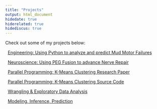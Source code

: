 ```yaml
---
title: "Projects"
output: html_document
hidedate: true
hiderelated: true
hidediscus: true
---
```


Check out some of my projects below:

<i class="fa fa-cogs"></i> &nbsp; [Engineering: Using Python to analyze and predict Mud Motor Failures](/project/project7/)

<i class="fa fa-stethoscope"></i> &nbsp; [Neuroscience: Using PEG Fusion to advance Nerve Repair](/project/project3/)

<i class="fa fa-book"></i> &nbsp; [Parallel Programming: K-Means Clustering Research Paper](/project/project5/)

<i class="fa fa-code-fork"></i> &nbsp; [Parallel Programming: K-Means Clustering Source Code](/project/project6/)

<i class="fa fa-signal"></i> &nbsp; [Wrangling & Exploratory Data Analysis](/project/project1/)

<i class="fa fa-line-chart"></i> &nbsp; [Modeling, Inference, Prediction](/project/project2/)


<!--
<i class="fa fa-pie-chart"></i> 
<i class="fa fa-tasks"></i> 
-->
